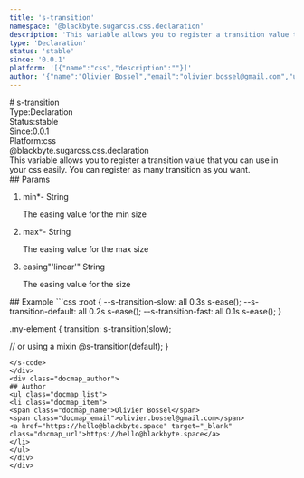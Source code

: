```yaml
---
title: 's-transition'
namespace: '@blackbyte.sugarcss.css.declaration'
description: 'This variable allows you to register a transition value that you can use in your css easily. You can register as many transition as you want.'
type: 'Declaration'
status: 'stable'
since: '0.0.1'
platform: '[{"name":"css","description":""}]'
author: '{"name":"Olivier Bossel","email":"olivier.bossel@gmail.com","url":"https://hello@blackbyte.space"}'
---
```

<div class="docmap -mdx">
# s-transition
<div class="docmap_metas">
<div class="docmap_type"><span class="docmap_type-label">Type:</span><span class="docmap_type-value">Declaration</span></div>
<div class="docmap_status"><span class="docmap_status-label">Status:</span><span class="docmap_status-value -stable">stable</span></div>
<div class="docmap_since"><span class="docmap_since-label">Since:</span><span class="docmap_since-value">0.0.1</span></div>
<div class="docmap_platform"><span class="docmap_platform-label">Platform:</span><span class="docmap_platform-value -css">css</span></div>
</div>
<div class="docmap_namespace">@blackbyte.sugarcss.css.declaration</div>
<div class="docmap_description typo-lead typo-format">
This variable allows you to register a transition value that you can use in your css easily.
You can register as many transition as you want.
</div>
<div class="docmap_params">
## Params
<ol class="docmap_list">
<li class="docmap_item">
<span class="docmap_name">min<span class="docmap_required">*</span></span><span class="docmap_default">-</span> <span class="docmap_type">String</span>
<p class="docmap_description">The easing value for the min size</p>
</li>
<li class="docmap_item">
<span class="docmap_name">max<span class="docmap_required">*</span></span><span class="docmap_default">-</span> <span class="docmap_type">String</span>
<p class="docmap_description">The easing value for the max size</p>
</li>
<li class="docmap_item">
<span class="docmap_name">easing</span><span class="docmap_default">&quot;&apos;linear&apos;&quot;</span> <span class="docmap_type">String</span>
<p class="docmap_description">The easing value for the size</p>
</li>
</ol>
</div>
<div class="docmap_examples">
## Example
<s-code language="css" header>
```css
:root {
   --s-transition-slow: all 0.3s s-ease();
   --s-transition-default: all 0.2s s-ease();
   --s-transition-fast: all 0.1s s-ease();
}

.my-element {
   transition: s-transition(slow);

   // or using a mixin
   @s-transition(default);
}
```
</s-code>
</div>
<div class="docmap_author">
## Author
<ul class="docmap_list">
<li class="docmap_item">
<span class="docmap_name">Olivier Bossel</span>
<span class="docmap_email">olivier.bossel@gmail.com</span>
<a href="https://hello@blackbyte.space" target="_blank" class="docmap_url">https://hello@blackbyte.space</a>
</li>
</ul>
</div>
</div>